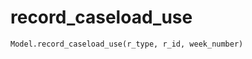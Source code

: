 # record_caseload_use { #iapt_classes_model.Model.record_caseload_use }

```python
Model.record_caseload_use(r_type, r_id, week_number)
```

